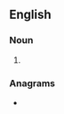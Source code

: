==English==

===Noun===
{{en-noun|-}}

# {{alternative spelling of|laumontite|lang=en}}

===Anagrams===
* {{l|en|emulation}}